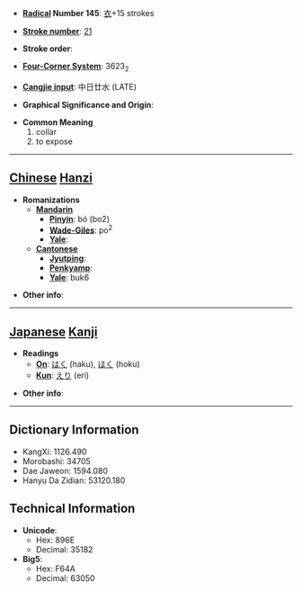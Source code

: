 * '''[[Wiktionary:Chinese radical index| Radical]] Number 145''': [[Wiktionary:Chinese radical index 衣|衣]]+15 strokes

* '''[[Wiktionary:Chinese total strokes index|Stroke number]]''': [[Wiktionary:Chinese total strokes index 21|21]]

* '''Stroke order''': 

* '''[[Wiktionary:Chinese four corner index|Four-Corner System]]''': 3623<sub>2</sub>

* '''[[Wiktionary:Chinese Cangjie index|Cangjie input]]''': 中日廿水 (LATE)

* '''Graphical Significance and Origin''': 

* '''Common Meaning'''
*#collar
*# to expose


----

== [[Chinese]] [[Hanzi]] ==

* '''Romanizations'''
** '''[[Mandarin]]'''
*** '''[[Pinyin]]''': bó (bo2)
*** '''[[Wade-Giles]]''': po<sup>2</sup>
*** '''[[Yale]]''': 
** '''[[Cantonese]]'''
*** '''[[Jyutping]]''':
*** '''[[Penkyamp]]''': 
*** '''[[Yale]]''': buk6

* '''Other info''': 

----

== [[Japanese]] [[Kanji]] ==

* '''Readings'''
** '''[[On]]''': [[はく]] (haku), [[ほく]] (hoku)
** '''[[Kun]]''': [[えり]] (eri)

* '''Other info''':  

----

== Dictionary Information ==

* KangXi: 1126.490
* Morobashi: 34705
* Dae Jaweon: 1594.080
* Hanyu Da Zidian: 53120.180

== Technical Information ==

* '''Unicode''':
** Hex: 896E
** Decimal: 35182
* '''Big5''':
** Hex: F64A
** Decimal: 63050